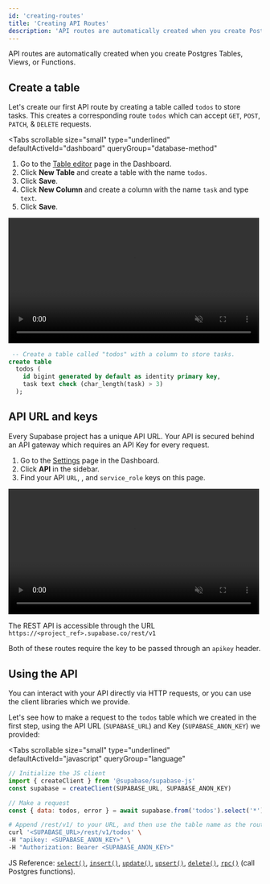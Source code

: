 ```yaml
---
id: 'creating-routes'
title: 'Creating API Routes'
description: 'API routes are automatically created when you create Postgres Tables, Views, or Functions.'
---
```


API routes are automatically created when you create Postgres Tables, Views, or Functions.

## Create a table

Let's create our first API route by creating a table called `todos` to store tasks.
This creates a corresponding route `todos` which can accept `GET`, `POST`, `PATCH`, & `DELETE` requests.

<Tabs
  scrollable
  size="small"
  type="underlined"
  defaultActiveId="dashboard"
  queryGroup="database-method"
>
<TabPanel id="dashboard" label="Dashboard">

1. Go to the [Table editor](https://supabase.com/dashboard/project/_/editor) page in the Dashboard.
1. Click **New Table** and create a table with the name `todos`.
1. Click **Save**.
1. Click **New Column** and create a column with the name `task` and type `text`.
1. Click **Save**.

<video width="99%" muted playsInline controls={true}>
  <source
    src="https://xguihxuzqibwxjnimxev.supabase.co/storage/v1/object/public/videos/docs/api/api-create-table-sm.mp4"
    type="video/mp4"
  />
</video>

</TabPanel>
<TabPanel id="sql" label="SQL">

```sql
 -- Create a table called "todos" with a column to store tasks.
create table
  todos (
    id bigint generated by default as identity primary key,
    task text check (char_length(task) > 3)
  );
```

</TabPanel>
</Tabs>

## API URL and keys

Every Supabase project has a unique API URL. Your API is secured behind an API gateway which requires an API Key for every request.

1. Go to the [Settings](https://supabase.com/dashboard/project/_/settings/general) page in the Dashboard.
2. Click **API** in the sidebar.
3. Find your API `URL`, <LegacyApiKeys keyword='publishable' type='anon'/>, and `service_role` keys on this page.

<video width="99%" muted playsInline controls={true}>
  <source
    src="https://xguihxuzqibwxjnimxev.supabase.co/storage/v1/object/public/videos/docs/api/api-url-and-key.mp4"
    type="video/mp4"
  />
</video>

The REST API is accessible through the URL `https://<project_ref>.supabase.co/rest/v1`

Both of these routes require the <LegacyApiKeys keyword='publishable' type='anon'/> key to be passed through an `apikey` header.

## Using the API

You can interact with your API directly via HTTP requests, or you can use the client libraries which we provide.

Let's see how to make a request to the `todos` table which we created in the first step,
using the API URL (`SUPABASE_URL`) and Key (`SUPABASE_ANON_KEY`) we provided:

<Tabs
  scrollable
  size="small"
  type="underlined"
  defaultActiveId="javascript"
  queryGroup="language"
>
<TabPanel id="javascript" label="Javascript">

```javascript
// Initialize the JS client
import { createClient } from '@supabase/supabase-js'
const supabase = createClient(SUPABASE_URL, SUPABASE_ANON_KEY)

// Make a request
const { data: todos, error } = await supabase.from('todos').select('*')
```

</TabPanel>
<TabPanel id="curl" label="cURL">

```bash
# Append /rest/v1/ to your URL, and then use the table name as the route
curl '<SUPABASE_URL>/rest/v1/todos' \
-H "apikey: <SUPABASE_ANON_KEY>" \
-H "Authorization: Bearer <SUPABASE_ANON_KEY>"
```

</TabPanel>
</Tabs>

JS Reference: [`select()`](/docs/reference/javascript/select),
[`insert()`](/docs/reference/javascript/insert),
[`update()`](/docs/reference/javascript/update),
[`upsert()`](/docs/reference/javascript/upsert),
[`delete()`](/docs/reference/javascript/delete),
[`rpc()`](/docs/reference/javascript/rpc) (call Postgres functions).
